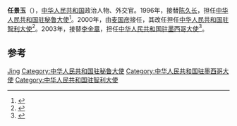 '''任景玉'''（{{bd|？|}}），[[中华人民共和国|中华人民共和国]]政治人物、外交官。1996年，接替[[陈久长|陈久长]]，担任[[中国驻秘鲁大使列表|中华人民共和国驻秘鲁大使]]<ref>{{cite web|author=中华人民共和国外交部|title=中国驻秘鲁历任大使|url=http://www.mfa.gov.cn/chn/pds/ziliao/wjrw/2167/2174/t9288.htm|publisher=中华人民共和国外交部|accessdate=2012-03-09}}</ref>。2000年，由[[麦国彦|麦国彦]]接任，其改任担任[[中国驻智利大使列表|中华人民共和国驻智利大使]]<ref>{{cite web|author=中华人民共和国外交部|title=中国驻智利历任大使|url=http://www.mfa.gov.cn/chn/pds/ziliao/wjrw/2167/2174/t9296.htm|publisher=中华人民共和国外交部|accessdate=2012-03-09}}</ref>。2003年，接替[[李金章|李金章]]，担任[[中国驻墨西哥大使列表|中华人民共和国驻墨西哥大使]]<ref>{{cite web|author=中华人民共和国外交部|title=中国驻墨西哥历任大使|url=http://www.mfa.gov.cn/chn/pds/ziliao/wjrw/2167/2174/t9289.htm|publisher=中华人民共和国外交部|accessdate=2012-03-09}}</ref>。

== 参考 ==
{{reflist}}

{{start box}}
{{s-dip}}
{{succession box|[[陈久长|陈久长]]|[[麦国彦|麦国彦]]|[[中国驻秘鲁大使列表|中华人民共和国驻秘鲁大使]]|1996年11月-2000年10月}}
{{succession box|[[张沙鹰|张沙鹰]]|[[李长华_(外交官)|李长华]]|[[中国驻智利大使列表|中华人民共和国驻智利大使]]|2000年12月-2003年8月}}
{{succession box|[[李金章|李金章]]|[[殷恒民|殷恒民]]|[[中国驻墨西哥大使列表|中华人民共和国驻墨西哥大使]]|2003年9月-2007年2月}}
{{end box}}
{{中国政治人物小作品}}

{{Authority control}}
{{DEFAULTSORT:Ren任}}
[[Category:任姓|Jing]]
[[Category:中华人民共和国驻秘鲁大使|Category:中华人民共和国驻秘鲁大使]]
[[Category:中华人民共和国驻墨西哥大使|Category:中华人民共和国驻墨西哥大使]]
[[Category:中华人民共和国驻智利大使|Category:中华人民共和国驻智利大使]]